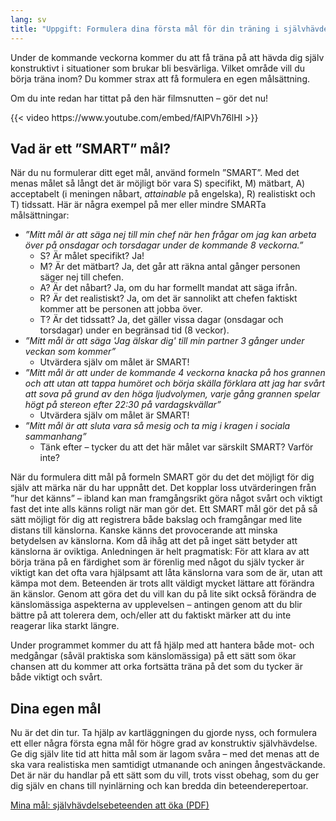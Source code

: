 ```yaml
---
lang: sv
title: "Uppgift: Formulera dina första mål för din träning i självhävdelse"
---
```


Under de kommande veckorna kommer du att få träna på att hävda dig själv
konstruktivt i situationer som brukar bli besvärliga. Vilket område vill
du börja träna inom? Du kommer strax att få formulera en egen
målsättning.

Om du inte redan har tittat på den här filmsnutten -- gör det nu!

{{< video https://www.youtube.com/embed/fAlPVh76lHI >}}

## Vad är ett ”SMART” mål?

När du nu formulerar ditt eget mål, använd formeln ”SMART”. Med det
menas målet så långt det är möjligt bör vara S) specifikt, M) mätbart,
A) acceptabelt (i meningen nåbart, *attainable* på engelska), R) realistiskt och T) tidssatt.
Här är några exempel på mer eller mindre SMARTa målsättningar:

-   *”Mitt mål är att säga nej till min chef när hen frågar om jag kan
    arbeta över på onsdagar och torsdagar under de kommande 8
    veckorna.”*
    -   S? Är målet specifikt? Ja!
    -   M? Är det mätbart? Ja, det går att räkna antal gånger personen
        säger nej till chefen.
    -   A? Är det nåbart? Ja, om du har formellt mandat att säga ifrån.
    -   R? Är det realistiskt? Ja, om det är sannolikt att chefen
        faktiskt kommer att be personen att jobba över.
    -   T? Är det tidssatt? Ja, det gäller vissa dagar (onsdagar och
        torsdagar) under en begränsad tid (8 veckor).
-   *”Mitt mål är att säga \'Jag älskar dig\' till min partner 3 gånger
    under veckan som kommer”*
    -   Utvärdera själv om målet är SMART!
-   *”Mitt mål är att under de kommande 4 veckorna knacka på hos
    grannen och att utan att tappa humöret och börja skälla förklara att
    jag har svårt att sova på grund av den höga ljudvolymen, varje gång
    grannen spelar högt på stereon efter 22:30 på vardagskvällar”*
    -   Utvärdera själv om målet är SMART!
-   *”Mitt mål är att sluta vara så mesig och ta mig i kragen i sociala
    sammanhang”*
    -   Tänk efter -- tycker du att det här målet var särskilt SMART?
        Varför inte?

När du formulera ditt mål på formeln SMART gör du det det möjligt för dig själv
att märka när du har uppnått det. Det kopplar loss utvärderingen från ”hur det
känns” -- ibland kan man framgångsrikt göra något svårt och viktigt fast det
inte alls känns roligt när man gör det. Ett SMART mål gör det på så sätt möjligt
för dig att registrera både bakslag och framgångar med lite distans till
känslorna. Kanske känns det provocerande att minska betydelsen av känslorna. Kom
då ihåg att det på inget sätt betyder att känslorna är oviktiga. Anledningen är
helt pragmatisk: För att klara av att börja träna på en färdighet som är
förenlig med något du själv tycker är viktigt kan det ofta vara hjälpsamt att
låta känslorna vara som de är, utan att kämpa mot dem. Beteenden är trots allt
väldigt mycket lättare att förändra än känslor. Genom att göra det du vill kan
du på lite sikt också förändra de känslomässiga aspekterna av upplevelsen --
antingen genom att du blir bättre på att tolerera dem, och/eller att du faktiskt
märker att du inte reagerar lika starkt längre.

Under programmet kommer du att få hjälp med att hantera både mot- och medgångar
(såväl praktiska som känslomässiga) på ett sätt som ökar chansen att du kommer
att orka fortsätta träna på det som du tycker är både viktigt och svårt.

## Dina egen mål

Nu är det din tur. Ta hjälp av kartläggningen du gjorde nyss, och formulera ett
eller några första egna mål för högre grad av konstruktiv självhävdelse. Ge dig själv lite tid att hitta
mål som är lagom svåra -- med det menas att de ska vara realistiska men
samtidigt utmanande och aningen ångestväckande. Det är när du handlar på ett
sätt som du vill, trots visst obehag, som du ger dig själv en chans till
nyinlärning och kan bredda din beteenderepertoar.

::: {.content-visible when-format="html"}
[Mina mål: självhävdelsebeteenden att öka (PDF)](forms/4f1b5b6c8b7a92eb516892f5f44e84e7.pdf)
:::
